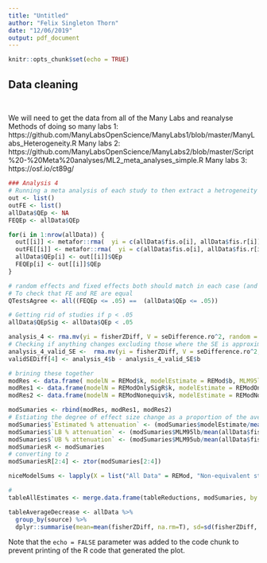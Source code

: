 ```yaml
---
title: "Untitled"
author: "Felix Singleton Thorn"
date: "12/06/2019"
output: pdf_document
---
```


```r
knitr::opts_chunk$set(echo = TRUE)
```

## Data cleaning

```r


  
```

## 

We will need to get the data from all of the Many Labs and reanalyse 
Methods of doing so many labs 1: 
https://github.com/ManyLabsOpenScience/ManyLabs1/blob/master/ManyLabs_Heterogeneity.R
Many labs 2: 
https://github.com/ManyLabsOpenScience/ManyLabs2/blob/master/Script%20-%20Meta%20analyses/ML2_meta_analyses_simple.R
Many labs 3:
https://osf.io/ct89g/


```r

### Analysis 4
# Running a meta analysis of each study to then extract a hetrogeneity test for each pair of studies
out <- list()
outFE <- list()
allData$QEp <- NA
FEQEp <- allData$QEp

for(i in 1:nrow(allData)) {
  out[[i]] <- metafor::rma(  yi = c(allData$fis.o[i], allData$fis.r[i]), sei = c(allData$seFishAprox.o[i], allData$seFishAprox.r[i]),method = "REML" )
  outFE[[i]] <- metafor::rma(  yi = c(allData$fis.o[i], allData$fis.r[i]), sei = c(allData$seFishAprox.o[i], allData$seFishAprox.r[i]),method = "FE" )
  allData$QEp[i] <- out[[i]]$QEp
  FEQEp[i] <- out[[i]]$QEp
}

# random effects and fixed effects both should match in each case (and do, r)
# To check that FE and RE are equal 
QTestsAgree <- all((FEQEp <= .05) ==  (allData$QEp <= .05))

# Getting rid of studies if p < .05
allData$QEpSig <- allData$QEp < .05

analysis_4 <- rma.mv(yi = fisherZDiff, V = seDifference.ro^2, random =  ~ 1|source/authorsTitle.o/id, data = allData[which(!allData$QEpSig),])
# Checking if anything changes excluding those where the SE is approximated
analysis_4_valid_SE <-  rma.mv(yi = fisherZDiff, V = seDifference.ro^2, random =  ~ 1|source/authorsTitle.o/id, data = allData[which(!allData$QEpSig & !is.na(allData$seFish.o) & !is.na(allData$seFish.r)),])
validSEDiff[4] <- analysis_4$b - analysis_4_valid_SE$b

# brining these together
modRes <- data.frame( modelN = REMod$k, modelEstimate = REMod$b, MLM95lb = REMod$ci.lb, MLM95ub = REMod$ci.ub, row.names = "Overall")
modRes1 <- data.frame(modelN = REModOnlySigR$k, modelEstimate = REModOnlySigR$b, MLM95lb = REModOnlySigR$ci.lb, MLM95ub = REModOnlySigR$ci.ub, row.names = "StatisticalSignificance")
modRes2 <- data.frame(modelN = REModNonequiv$k, modelEstimate = REModNonequiv$b, MLM95lb = REModNonequiv$ci.lb, MLM95ub = REModNonequiv$ci.ub, row.names = "Nonequivalence")

modSumaries <- rbind(modRes, modRes1, modRes2)
# Estiating the degree of effect size change as a proportion of the average effect size in psychology 
modSumaries$`Estimated % attenuation` <- (modSumaries$modelEstimate/mean(allData$fis.o, na.rm = T))*100
modSumaries$`LB % attenuation` <- (modSumaries$MLM95lb/mean(allData$fis.o, na.rm = T)*100)
modSumaries$`UB % attenuation` <- (modSumaries$MLM95ub/mean(allData$fis.o, na.rm = T)*100)
modSumariesR <- modSumaries
# converting to z
modSumariesR[2:4] <- ztor(modSumaries[2:4])

niceModelSums <- lapply(X = list("All Data" = REMod, "Non-equivalent studies" = REModNonequiv, "Only Signficant replications" = REModOnlySigR), niceMLMESum)

# 
tableAllEstimates <- merge.data.frame(tableReductions, modSumaries, by = "row.names", sort = F)

tableAverageDecrease <- allData %>%
  group_by(source) %>%
  dplyr::summarise(mean=mean(fisherZDiff, na.rm=T), sd=sd(fisherZDiff, na.rm=T))

```

Note that the `echo = FALSE` parameter was added to the code chunk to prevent printing of the R code that generated the plot.
